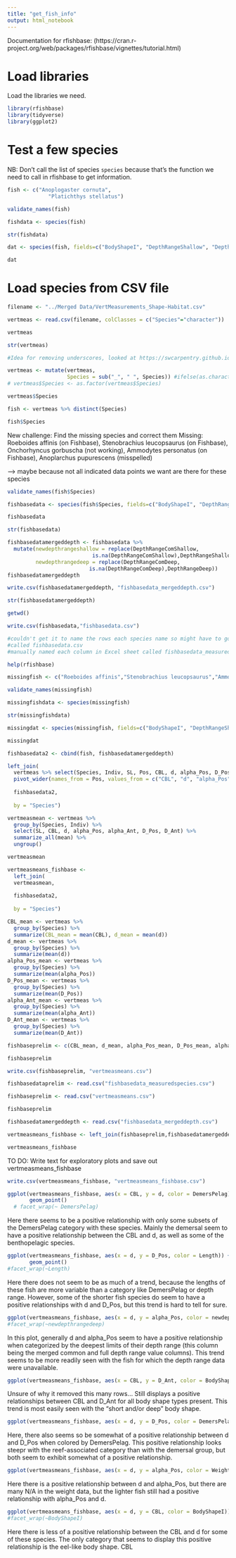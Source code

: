 ```yaml
---
title: "get_fish_info"
output: html_notebook
---
```


Documentation for rfishbase: (https://cran.r-project.org/web/packages/rfishbase/vignettes/tutorial.html)

# Load libraries

Load the libraries we need.

```r
library(rfishbase)
library(tidyverse)
library(ggplot2)
```

# Test a few species

NB: Don't call the list of species `species` because that's the function we need to call in rfishbase to get information.
```r
fish <- c("Anoplogaster cornuta",
             "Platichthys stellatus")
```

```r
validate_names(fish)
```

```r
fishdata <- species(fish)
```

```r
str(fishdata)
```

```r
dat <- species(fish, fields=c("BodyShapeI", "DepthRangeShallow", "DepthRangeDeep", "DepthRangeComShallow", "DepthRangeComDeep", "Length", "CommonLength", "Weight", "DemersPelag"))
```

```r
dat
```

# Load species from CSV file
```r
filename <- "../Merged Data/VertMeasurements_Shape-Habitat.csv"
```

```r
vertmeas <- read.csv(filename, colClasses = c("Species"="character"))

vertmeas
```

```r
str(vertmeas)
```

```r
#Idea for removing underscores, looked at https://swcarpentry.github.io/r-novice-inflammation/11-supp-read-write-csv/index.html

vertmeas <- mutate(vertmeas,
                   Species = sub("_", " ", Species)) #ifelse(as.character(Species)=='Alectis_ciliaris', 'Dana', as.character(Species)))
# vertmeas$Species <- as.factor(vertmeas$Species)
```

```r
vertmeas$Species
```

```r
fish <- vertmeas %>% distinct(Species)
```

```r
fish$Species
```

New challenge: Find the missing species and correct them
Missing: Roeboides affinis (on Fishbase), Stenobrachius leucopsaurus (on Fishbase), Onchorhyncus gorbuscha (not working), Ammodytes personatus (on Fishbase), Anoplarchus pupurescens (misspelled)

--> maybe because not all indicated data points we want are there for these species

```r
validate_names(fish$Species)
```

```r
fishbasedata <- species(fish$Species, fields=c("BodyShapeI", "DepthRangeShallow", "DepthRangeDeep", "DepthRangeComShallow", "DepthRangeComDeep", "Length", "CommonLength", "Weight", "DemersPelag"))
```

```r
fishbasedata
```


```r
str(fishbasedata)
```

```r
fishbasedatamergeddepth <- fishbasedata %>%
  mutate(newdepthrangeshallow = replace(DepthRangeComShallow,
                           is.na(DepthRangeComShallow),DepthRangeShallow),
         newdepthrangedeep = replace(DepthRangeComDeep,
                          is.na(DepthRangeComDeep),DepthRangeDeep))
fishbasedatamergeddepth
```

```r
write.csv(fishbasedatamergeddepth, "fishbasedata_mergeddepth.csv")
```


```r
str(fishbasedatamergeddepth)
```


```r
getwd()
```


```r
write.csv(fishbasedata,"fishbasedata.csv")

#couldn't get it to name the rows each species name so might have to go through and put that manually but I now have that csv
#called fishbasedata.csv
#manually named each column in Excel sheet called fishbasedata_measuredspecies.xlsx
```

```r
help(rfishbase)
```

```r
missingfish <- c("Roeboides affinis","Stenobrachius leucopsaurus","Ammodytes personatus")
```

```r
validate_names(missingfish)
```

```r
missingfishdata <- species(missingfish)
```

```r
str(missingfishdata)
```

```r
missingdat <- species(missingfish, fields=c("BodyShapeI", "DepthRangeShallow", "DepthRangeDeep", "DepthRangeComShallow", "DepthRangeComDeep", "Length", "CommonLength", "Weight", "DemersPelag"))
```

```r
missingdat
```

```r
fishbasedata2 <- cbind(fish, fishbasedatamergeddepth)
```

```r
left_join(
  vertmeas %>% select(Species, Indiv, SL, Pos, CBL, d, alpha_Pos, D_Pos, alpha_Ant, D_Ant) %>%
  pivot_wider(names_from = Pos, values_from = c("CBL", "d", "alpha_Pos", "D_Pos", "alpha_Ant", "D_Ant")),
  
  fishbasedata2,
  
  by = "Species")
```

```r
vertmeasmean <- vertmeas %>%
  group_by(Species, Indiv) %>%
  select(SL, CBL, d, alpha_Pos, alpha_Ant, D_Pos, D_Ant) %>%
  summarize_all(mean) %>%
  ungroup()

vertmeasmean
```

```r
vertmeasmeans_fishbase <-
  left_join(
  vertmeasmean,
  
  fishbasedata2,
  
  by = "Species")
```

```r
CBL_mean <- vertmeas %>%
  group_by(Species) %>% 
  summarize(CBL_mean = mean(CBL), d_mean = mean(d))
d_mean <- vertmeas %>%
  group_by(Species) %>% 
  summarize(mean(d))
alpha_Pos_mean <- vertmeas %>%
  group_by(Species) %>% 
  summarize(mean(alpha_Pos))
D_Pos_mean <- vertmeas %>%
  group_by(Species) %>% 
  summarize(mean(D_Pos))
alpha_Ant_mean <- vertmeas %>%
  group_by(Species) %>% 
  summarize(mean(alpha_Ant))
D_Ant_mean <- vertmeas %>%
  group_by(Species) %>% 
  summarize(mean(D_Ant))

fishbaseprelim <- c(CBL_mean, d_mean, alpha_Pos_mean, D_Pos_mean, alpha_Ant_mean, D_Ant_mean)

fishbaseprelim
```

```r
write.csv(fishbaseprelim, "vertmeasmeans.csv")
```

```r
fishbasedataprelim <- read.csv("fishbasedata_measuredspecies.csv")
```


```r
fishbaseprelim <- read.csv("vertmeasmeans.csv")

fishbaseprelim
```

```r
fishbasedatamergeddepth <- read.csv("fishbasedata_mergeddepth.csv")
```


```r
vertmeasmeans_fishbase <- left_join(fishbaseprelim,fishbasedatamergeddepth, by = "Species")

vertmeasmeans_fishbase
```

TO DO: Write text for exploratory plots and save out vertmeasmeans_fishbase

```r
write.csv(vertmeasmeans_fishbase, "vertmeasmeans_fishbase.csv")
```


```r
ggplot(vertmeasmeans_fishbase, aes(x = CBL, y = d, color = DemersPelag)) +
       geom_point()
  # facet_wrap(~ DemersPelag)
```
Here there seems to be a positive relationship with only some subsets of the DemersPelag category with these species. Mainly the demersal seem to have a positive relationship between the CBL and d, as well as some of the benthopelagic species. 


```r
ggplot(vertmeasmeans_fishbase, aes(x = d, y = D_Pos, color = Length)) +
       geom_point() 
#facet_wrap(~Length)
```
Here there does not seem to be as much of a trend, because the lengths of these fish are more variable than a category like DemersPelag or depth range. However, some of the shorter fish species do seem to have a positive relationships with d and D_Pos, but this trend is hard to tell for sure. 


```r
ggplot(vertmeasmeans_fishbase, aes(x = d, y = alpha_Pos, color = newdepthrangedeep)) + geom_point() 
#facet_wrap(~newdepthrangedeep)
```
In this plot, generally d and alpha_Pos seem to have a positive relationship when categorized by the deepest limits of their depth range (this column being the merged common and full depth range value columns). This trend seems to be more readily seen with the fish for which the depth range data were unavailable. 


```r
ggplot(vertmeasmeans_fishbase, aes(x = CBL, y = D_Ant, color = BodyShapeI)) + geom_point()
```
Unsure of why it removed this many rows... Still displays a positive relationships between CBL and D_Ant for all body shape types present. This trend is most easily seen with the "short and/or deep" body shape.


```r
ggplot(vertmeasmeans_fishbase, aes(x = d, y = D_Pos, color = DemersPelag)) + geom_point()
```
Here, there also seems so be somewhat of a positive relationship between d and D_Pos when colored by DemersPelag. This positive relationship looks steepr with the reef-associated category than with the demersal group, but both seem to exhibit somewhat of a positive relationship.

```r
ggplot(vertmeasmeans_fishbase, aes(x = d, y = alpha_Pos, color = Weight)) + geom_point()
```
Here there is a positive relationship between d and alpha_Pos, but there are many N/A in the weight data, but the lighter fish still had a positive relationship with alpha_Pos and d. 

```r
ggplot(vertmeasmeans_fishbase, aes(x = d, y = CBL, color = BodyShapeI)) + geom_point() 
#facet_wrap(~BodyShapeI)
```
Here there is less of a positive relationship between the CBL and d for some of these species. The only category that seems to display this positive relationship is the eel-like body shape. CBL



